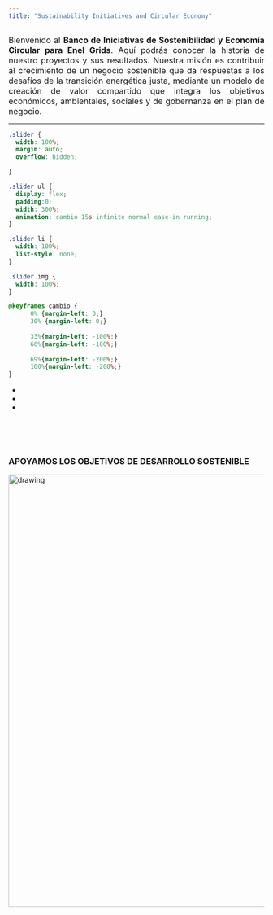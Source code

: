 ```yaml
---
title: "Sustainability Initiatives and Circular Economy"
---
```


<p align="justify"><font size=3>Bienvenido al <b>Banco de Iniciativas de Sostenibilidad y Economía Circular para Enel Grids</b>. Aquí podrás conocer la historia de nuestro proyectos y sus resultados. Nuestra misión es contribuir al crecimiento de un negocio sostenible que da respuestas a los desafíos de la transición energética justa, mediante un modelo de creación de valor compartido que integra los objetivos económicos, ambientales, sociales y de gobernanza en el plan de negocio.</font></p>

---

```css

.slider {
  width: 100%;
  margin: auto;
  overflow: hidden;

}

.slider ul {
  display: flex;
  padding:0;
  width: 300%;
  animation: cambio 15s infinite normal ease-in running;
}

.slider li {
  width: 100%;
  list-style: none;
}

.slider img {
  width: 100%;
}

@keyframes cambio {
      0% {margin-left: 0;}
      30% {margin-left: 0;}
      
      33%{margin-left: -100%;}
      66%{margin-left: -100%;}
 
      69%{margin-left: -200%;}
      100%{margin-left: -200%;}
}

```

<div class="slider">
  <ul>
      <li><img src="/Users/fevegag/OneDrive/Desarrollo RStudio/Sust&CEGrids/Sust-CEGrids/Slider/IMG2.jpg" alt=""></li>
      <li><img src="/Users/fevegag/OneDrive/Desarrollo RStudio/Sust&CEGrids/Sust-CEGrids/Slider/IMG1.jpg" alt=""></li>
      <li><img src="/Users/fevegag/OneDrive/Desarrollo RStudio/Sust&CEGrids/Sust-CEGrids/Slider/IMG3.jpeg" alt=""></li>
   </ul>
</div>
<br>
<br>
</br>

### APOYAMOS LOS OBJETIVOS DE DESARROLLO SOSTENIBLE
<p align="justify"><img src="/Users/fevegag/OneDrive/Desarrollo RStudio/Sust&CEGrids/Sust-CEGrids/images/SDG.png" alt="drawing" width="850"></p>




